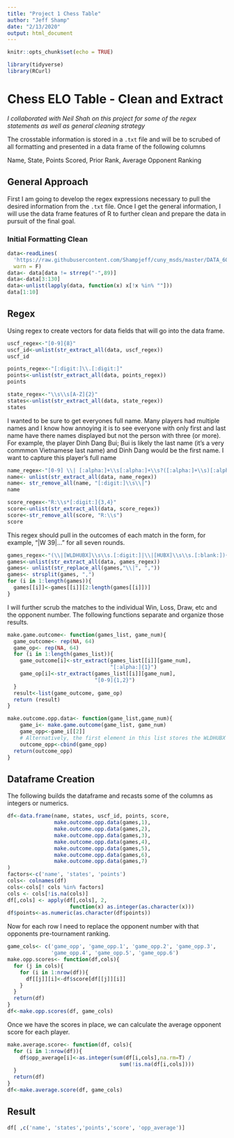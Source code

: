 ```yaml
---
title: "Project 1 Chess Table"
author: "Jeff Shamp"
date: "2/13/2020"
output: html_document
---
```


```r
knitr::opts_chunk$set(echo = TRUE)
```

```r
library(tidyverse)
library(RCurl)
```

# Chess ELO Table - Clean and Extract

_I collaborated with Neil Shah on this project for some of the regex statements as well as general cleaning strategy_

The crosstable information is stored in a `.txt` file and will be to scrubed of all formatting and presented in a data frame of the following columns

Name, State, Points Scored, Prior Rank, Average Opponent Ranking

## General Approach

First I am going to develop the regex expressions necessary to pull the desired information from the `.txt` file. Once I get the general information, I will use the data frame features of R to further clean and prepare the data in pursuit of the final goal. 


### Initial Formatting Clean

```r
data<-readLines(
  'https://raw.githubusercontent.com/Shampjeff/cuny_msds/master/DATA_607/projects/Project_1/tournamentinfo.txt',
  warn = F)
data<- data[data != strrep("-",89)]
data<-data[3:130]
data<-unlist(lapply(data, function(x) x[!x %in% ""]))
data[1:10]
```


## Regex 

Using regex to create vectors for data fields that will go into the data frame. 

```r
uscf_regex<-"[0-9]{8}"
uscf_id<-unlist(str_extract_all(data, uscf_regex))
uscf_id
```

```r
points_regex<-"[:digit:]\\.[:digit:]"
points<-unlist(str_extract_all(data, points_regex))
points
```


```r
state_regex<-"\\s\\s[A-Z]{2}"
states<-unlist(str_extract_all(data, state_regex))
states
```

I wanted to be sure to get everyones full name. Many players had multiple names and I know how annoying it is to see everyone with only first and last name have there names displayed but not the person with three (or more). For example, the player Dinh Dang Bui; Bui is likely the last name (it's a very commmon Vietnamese last name) and Dinh Dang would be the first name. I want to capture this player's full name

```r
name_regex<-"[0-9] \\| [:alpha:]+\\s[:alpha:]+\\s?([:alpha:]+\\s)[:alpha:]*"
name<- unlist(str_extract_all(data, name_regex))
name<- str_remove_all(name, "[:digit:]\\s\\|")
name
```

```r
score_regex<-"R:\\s*[:digit:]{3,4}"
score<-unlist(str_extract_all(data, score_regex))
score<-str_remove_all(score, "R:\\s")
score
```

This regex should pull in the outcomes of each match in the form, for example, "|W  39|..." for all seven rounds. 

```r
games_regex<-"(\\|[WLDHUBX]\\s\\s.[:digit:]|\\|[HUBX]\\s\\s.[:blank:]){3,7}+"
games<-unlist(str_extract_all(data, games_regex))
games<- unlist(str_replace_all(games,"\\|", ","))
games<- strsplit(games, ",")
for (i in 1:length(games)){
  games[[i]]<-games[[i]][2:length(games[[i]])]
}
```

I will further scrub the matches to the individual Win, Loss, Draw, etc and the opponent number. The following functions separate and organize those results. 

```r
make.game.outcome<- function(games_list, game_num){
  game_outcome<- rep(NA, 64)
  game_op<- rep(NA, 64)
  for (i in 1:length(games_list)){
    game_outcome[i]<-str_extract(games_list[[i]][game_num],
                                 "[:alpha:]{1}")
    game_op[i]<-str_extract(games_list[[i]][game_num],
                            "[0-9]{1,2}")
  }
  result<-list(game_outcome, game_op)
  return (result)
}
```

```r
make.outcome.opp.data<- function(game_list,game_num){
    game_i<- make.game.outcome(game_list, game_num)
    game_opp<-game_i[[2]]
    # Alternatively, the first element in this list stores the WLDHUBX game outcome
    outcome_opp<-cbind(game_opp)
  return(outcome_opp)
}
```

## Dataframe Creation

The following builds the dataframe and recasts some of the columns as integers or numerics.

```r
df<-data.frame(name, states, uscf_id, points, score, 
               make.outcome.opp.data(games,1),
               make.outcome.opp.data(games,2),
               make.outcome.opp.data(games,3),
               make.outcome.opp.data(games,4),
               make.outcome.opp.data(games,5),
               make.outcome.opp.data(games,6),
               make.outcome.opp.data(games,7)
)
factors<-c('name', 'states', 'points')
cols<- colnames(df)
cols<-cols[! cols %in% factors]
cols <- cols[!is.na(cols)]
df[,cols] <- apply(df[,cols], 2,
                    function(x) as.integer(as.character(x)))
df$points<-as.numeric(as.character(df$points))
```

Now for each row I need to replace the opponent number with that opponents pre-tournament ranking. 

```r
game_cols<- c('game_opp', 'game_opp.1', 'game_opp.2', 'game_opp.3',
              'game_opp.4', 'game_opp.5', 'game_opp.6')
make.opp.scores<- function(df,cols){
  for (j in cols){
    for (i in 1:nrow(df)){
      df[[j]][i]<-df$score[df[[j]][i]]
    }
  }
  return(df)
}
df<-make.opp.scores(df, game_cols)
```

Once we have the scores in place, we can calculate the average opponent score for each player. 

```r
make.average.score<- function(df, cols){
  for (i in 1:nrow(df)){
    df$opp_average[i]<-as.integer(sum(df[i,cols],na.rm=T) /
                                    sum(!is.na(df[i,cols])))
  }
  return(df)
}
df<-make.average.score(df, game_cols)
```

## Result

```r
df[ ,c('name', 'states','points','score', 'opp_average')]
```




